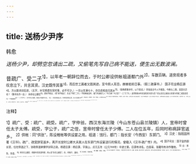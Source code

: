 ```yaml
---
---
---
```

title: 送杨少尹序
---



韩愈

*送杨少尹，却劈空忽请出二疏，又偷笔先写自己病不能送，便生出无数波澜。*

昔疏广、受二子<sup>1】，以年老一朝辞位而去，于时公卿设供帐祖道都门外<sup>2】，车数百辆。道旁观者多叹息泣下，共言其贤。汉史既传其事<sup>3】，而后世工画者又图其迹，至今照人耳目，赫赫若前日事。（叙二疏事毕。）
国子司业杨巨源<sup>4】，方以能诗训后进，（五字，补写杨君在官时事，必不可少。）一旦以年满七十，亦白丞相去归其乡<sup>5】。（叙杨君事亦毕，以下发论。）世常说古今人不相及，今杨与二疏，其意岂异也？（随手先作一总。）
余忝在公卿后<sup>6】，遇病不能出，（借“病不能出”，生出“不知”二字。）不知杨侯去时，城门外送者几人？车几辆？马几匹？（三“几”字。）道旁观者亦有叹息知其为贤与否？而太史氏又能张大其事为传继二疏踪迹否<sup>7】？不落莫否<sup>8】？（三“否”字。）见今世无工画者，而画与不画固不论也。（变。）然吾闻杨侯之去，丞相有爱而惜之者，白以为其都少尹<sup>9】，不绝其禄。（疏事外，添出一杨事。）又为歌诗以劝之<sup>10】，京师之长于诗者亦属而和之。（疏事外，又添出一杨事。）又不知当时二疏之去有是事否？（前云“不知杨侯去时”，此云“又不知当时二疏之去”，其笔势如疾风之左踅右踅。）古今人同不同未可知也。（随手再作一总。）
中世士大夫<sup>11】，以官为家，罢则无所于归。（不是骂人，是反衬下文。）杨侯始冠<sup>12】，举于其乡，歌《鹿鸣》而来也<sup>13】3。（宾句。）今之归，（主句。）指其树曰：“某树，吾先人之所种也；某水、某丘，吾童子时所钓游也。”（画七十老人，却画作童子时，奇情妙笔。）乡人莫不加敬，诫子孙以
杨侯不去其乡为法<sup>13】。（又添出二疏未有事。）古之所谓乡先生殁而可祭于社者<sup>15】，其在斯人欤！其在斯人欤！（感叹不尽。）

<sup>注释】

<sup>1】疏广、受：疏广、疏受。疏广，字仲翁，西汉东海兰陵（今山东苍山县兰陵镇）人，宣帝时曾任太子太傅。疏受，字公子，疏广之侄，宣帝时曾任太子少傅。二人在位五年，后同时称病辞官返乡。
<sup>2】供帐：同“供张”，陈设帷帐等供设宴之用。祖道：饯行。都门：指长安（今西安）东郭门。
<sup>3】汉史：指班固所著《汉书》。疏广、疏受辞官返乡，离开长安时公卿大夫故人在东郭门外设宴送行的情况，曾载入《汉书·疏广传》内。
<sup>4】国子司业：国子监的副长官，位在祭酒之下，协助祭酒掌儒学训导之政。杨君巨源：杨巨源，字景山，贞元五年（公元789年）中进士第。巨源有诗名，白居易、张籍均有诗作赠他。
<sup>5】白：禀告，告语。
<sup>6】余忝在公卿后：韩愈时任吏部侍郎，所以说“忝在公卿后”。忝，有愧于，谦词。
<sup>7】太史氏：指史官。
<sup>8】落薁：寂寞，冷落。
<sup>9】白以为其都少尹：禀告皇上，用杨巨源为河中府少尹。其都，指中都。唐以河中府（治所在河东，即今山西永济县蒲州镇）为中都，设大尹、少尹。杨巨源是河中府人。
<sup>10】劝：劝勉。
<sup>11】中世：中古时期，这里指股、周时期。
<sup>12】冠（guàn贯）：古礼男子成年时（二十岁）加冠之称。
<sup>13】《鹿鸣》：《诗经·小雅》篇名。《毛诗》序：“鹿鸣，燕（宴）群臣嘉宾也。”可见《鹿鸣》是周代国君举行宴会时的乐歌。唐代州县宴请中举士子，亦奏《鹿鸣》曲，称为鹿鸣宴。
<sup>14】诚：告诫，教育。不去其乡；不忘记自己的家乡。去，弃。
<sup>15】乡先生：古时人们对辞官居乡的老人的尊称。社：里社，祀社神的处所。